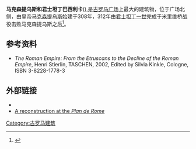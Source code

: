{{coord|41.891775|N|12.488446|E|type:landmark|display=title}}

{{Infobox building
|name          = 马克森提乌斯和君士坦丁巴西利卡
|caption       = 马克森提乌斯和君士坦丁巴西利卡
|native_name   = Basilica di Massenzio
|image         = Late_Afternoon_Light.jpg
|imagesize     = 350px
|established   =  公元312年
|location      = {{ITA}}[[羅馬|羅馬]][[古羅馬廣場|古羅馬廣場]]
|type          = 
|collection    =
|visitors      =
|director      = 
|curator       = 
|website       =
}}
'''马克森提乌斯和君士坦丁巴西利卡'''({{lang-it|Basilica di Massenzio}}),是[[古罗马广场|古罗马广场]]上最大的建筑物，位于广场北侧，由皇帝[[马克森提乌斯|马克森提乌斯]]始建于308年，312年由[[君士坦丁一世|君士坦丁一世]]完成于米里维桥战役击败马克森提乌斯之后<ref name=roth>{{cite book | first=Leland M. | last=Roth | year=1993 | title=Understanding Architecture: Its Elements, History and Meaning | edition=First | publisher=Westview Press | location=Boulder, CO | isbn=0-06-430158-3 | pages=30, 222}}</ref>。

==参考资料 ==
<div class="references-small">
<references />
* ''The Roman Empire: From the Etruscans to the Decline of the Roman Empire'', Henri Stierlin, TASCHEN, 2002, Edited by Silvia Kinkle, Cologne, ISBN 3-8228-1778-3
</div>

==外部链接==
* {{Commons-inline|Basilica of Maxentius}}
* [http://www.unicaen.fr/services/cireve/rome/pdr_virtuel.php?numero_image=0&virtuel=maxence A reconstruction at the ''Plan de Rome''] {{Wayback|url=http://www.unicaen.fr/services/cireve/rome/pdr_virtuel.php?numero_image=0&virtuel=maxence |date=20090316010802 }}

[[Category:古罗马建筑|Category:古罗马建筑]]